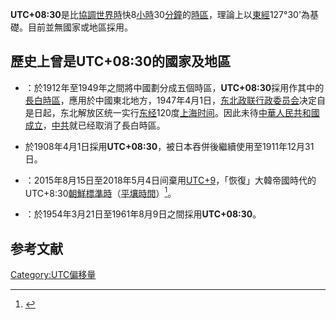 '''UTC+08:30'''是比[[協調世界時|協調世界時]]快8[[小時|小時]]30[[分鐘|分鐘]]的[[時區|時區]]，理論上以[[東經|東經]]127°30'為基礎。目前並無國家或地區採用。

== 歷史上曾是UTC+08:30的國家及地區 ==
*{{CHN-1928}}：於1912年至1949年之間將中國劃分成五個時區，'''UTC+08:30'''採用作其中的[[中國時區#長白時區|長白時區]]，應用於中國東北地方，1947年4月1日，[[東北行政委員會_(1946年－1949年)|东北政联行政委员会]]决定自是日起，东北解放区统一实行[[东经|东经]]120度[[上海|上海]][[时间|时间]]。因此未待[[中華人民共和國成立|中華人民共和國成立]]，[[中共|中共]]就已经取消了長白時區。
*{{flag|Korean Empire}}於1908年4月1日採用'''UTC+08:30'''，被日本吞併後繼續使用至1911年12月31日。
*{{DPRK}}：2015年8月15日至2018年5月4日间棄用[[UTC+9|UTC+9]]，「恢復」大韓帝國時代的UTC+8:30[[朝鮮標準時|朝鮮標準時]]（[[平壤時間|平壤時間]]）<ref>{{cite news|title=朝鲜将从5月5日起使用修改后的平壤时间|url=http://www.xinhuanet.com/2018-04/30/c_1122765049.htm|accessdate=2018-04-30|agency=[[新华社|新华社]]|date=2018-04-30|archive-date=2020-08-10|archive-url=https://web.archive.org/web/20200810125742/http://www.xinhuanet.com/2018-04/30/c_1122765049.htm|dead-url=no}}</ref>。
*{{KOR}}：於1954年3月21日至1961年8月9日之間採用'''UTC+08:30'''。

== 参考文献 ==
{{reflist}}

{{時差表|+|8|30}}
{{timezones}}

[[Category:UTC偏移量|Category:UTC偏移量]]